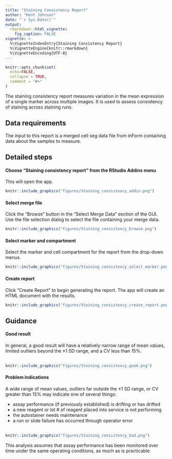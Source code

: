 ```yaml
---
title: "Staining Consistency Report"
author: "Kent Johnson"
date: "`r Sys.Date()`"
output: 
  rmarkdown::html_vignette:
    fig_caption: FALSE
vignette: >
  %\VignetteIndexEntry{Staining Consistency Report}
  %\VignetteEngine{knitr::rmarkdown}
  %\VignetteEncoding{UTF-8}
---
```


```r
knitr::opts_chunk$set(
  echo=FALSE,
  collapse = TRUE,
  comment = "#>"
)
```

The staining consistency report measures variation in the mean expression
of a single marker across multiple images. It is used to assess consistency
of staining across staining runs.

## Data requirements

The input to this report is a merged cell seg data file from inForm
containing data about the samples to measure.

## Detailed steps

#### Choose "Staining consistency report" from the RStudio Addins menu

This will open the app.

```r
knitr::include_graphics("figures/Staining_consistency_addin.png")
```


#### Select merge file

Click the "Browse" button in the "Select Merge Data" section of the GUI. 
Use the file selection dialog to select the file containing your merge data.

```r
knitr::include_graphics("figures/Staining_consistency_browse.png")
```

#### Select marker and compartment

Select the marker and cell compartment for the report from the 
drop-down menus.

```r
knitr::include_graphics("figures/Staining_consistency_select_marker.png")
```

#### Create report

Click "Create Report" to begin generating the report. The app will create
an HTML document with the results.

```r
knitr::include_graphics("figures/Staining_consistency_create_report.png")
```

## Guidance

#### Good result

In general, a good result will have a relatively narrow range of mean values, 
limited outliers beyond the &plusmn;1 SD range, and a CV less than 15%.
<br><br>

```r
knitr::include_graphics("figures/Staining_consistency_good.png")
```

#### Problem indications

A wide range of mean values, outliers far outside the &plusmn;1 SD range,
or CV greater than 15%
may indicate one of several things:

* assay performance (if previously established) is drifting or has drifted
* a new reagent or lot # of reagent placed into service is not performing
* the autostainer needs maintenance
* a run or slide failure has occurred through operator error
<br><br>

```r
knitr::include_graphics("figures/Staining_consistency_bad.png")
```


This analysis assumes that assay performance has been monitored over 
time under the same operating conditions, as much as is practicable.
